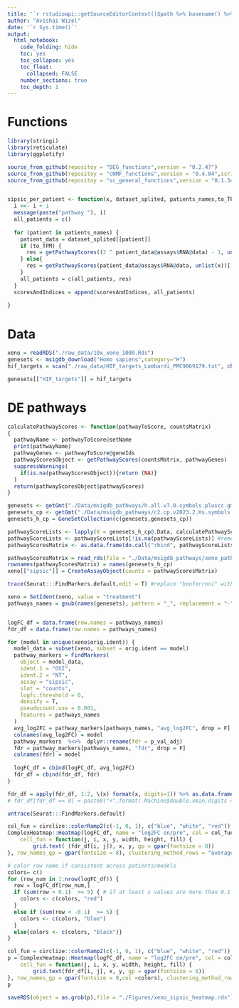 ```yaml
---
title: '`r rstudioapi::getSourceEditorContext()$path %>% basename() %>% gsub(pattern = "\\.Rmd",replacement = "")`' 
author: "Avishai Wizel"
date: '`r Sys.time()`'
output: 
  html_notebook: 
    code_folding: hide
    toc: yes
    toc_collapse: yes
    toc_float: 
      collapsed: FALSE
    number_sections: true
    toc_depth: 1
---
```


<style type="text/css">
.main-container {
  max-width: 85% !important;
  margin: auto;
}
</style>


# Functions

```r
library(stringi)
library(reticulate)
library(ggplotify)

source_from_github(repositoy = "DEG_functions",version = "0.2.47")
source_from_github(repositoy = "cNMF_functions",version = "0.4.04",script_name = "cnmf_functions_V3.R")
source_from_github(repositoy = "sc_general_functions",version = "0.1.34",script_name = "functions.R")


sipsic_per_patient <- function(x, dataset_splited, patients_names,to_TPM) {
  i <<- i + 1
  message(paste("pathway "), i)
  all_patients = c()
  
  for (patient in patients_names) {
    patient_data = dataset_splited[[patient]]
    if (to_TPM) {
      res = getPathwayScores((2 ^ patient_data@assays$RNA@data) - 1, unlist(x))[["pathwayScores"]]
    } else{
      res = getPathwayScores(patient_data@assays$RNA@data, unlist(x))[["pathwayScores"]]
    }
    all_patients = c(all_patients, res)
  }
  scoresAndIndices = append(scoresAndIndices, all_patients)
  
}

```

# Data


```r
xeno = readRDS("./raw_data/10x_xeno_1000.Rds")
genesets <- msigdb_download("Homo sapiens",category="H") 
hif_targets = scan("./raw_data/HIF_targets_Lombardi_PMC9869179.txt", character(), quote = "")

genesets[["HIF_targets"]] = hif_targets
```


# DE pathways

```r
calculatePathwayScores <- function(pathwayToScore, countsMatrix)
{
  pathwayName <- pathwayToScore@setName
  print(pathwayName)
  pathwayGenes <- pathwayToScore@geneIds
  pathwayScoresObject <- getPathwayScores(countsMatrix, pathwayGenes) 
  suppressWarnings(
    if(is.na(pathwayScoresObject)){return (NA)}
  )
  return(pathwayScoresObject$pathwayScores)
}
```

```r
genesets <- getGmt("./Data/msigdb_pathways/h.all.v7.0.symbols.pluscc.gmt")
genesets_cp <- getGmt("./Data/msigdb_pathways/c2.cp.v2023.2.Hs.symbols.gmt")
genesets_h_cp = GeneSetCollection(c(genesets,genesets_cp))
```

```r
pathwayScoreLists <- lapply(X = genesets_h_cp@.Data, calculatePathwayScores, xeno@assays$RNA@data%>% expm1())
pathwayScoreLists <- pathwayScoreLists[!is.na(pathwayScoreLists)] #remove NA pathways
pathwayScoresMatrix <- as.data.frame(do.call("rbind", pathwayScoreLists))
```

```r
pathwayScoresMatrix = read_rds(file = "./Data/msigdb_pathways/xeno_pathwayScoresMatrix.rds")
rownames(pathwayScoresMatrix) = names(genesets_h_cp)
xeno[["sipsic"]] = CreateAssayObject(counts = pathwayScoresMatrix)

```

```r
trace(Seurat:::FindMarkers.default,edit = T) #replace "bonferroni" with "fdr"

```

```r
xeno = SetIdent(xeno, value = "treatment")
pathways_names = gsub(names(genesets), pattern = "_", replacement = "-")


logFC_df = data.frame(row.names = pathways_names)
fdr_df = data.frame(row.names = pathways_names)

for (model in unique(xeno$orig.ident)) {
  model_data = subset(xeno, subset = orig.ident == model)
  pathway_markers = FindMarkers(
    object = model_data,
    ident.1 = "OSI",
    ident.2 = "NT",
    assay = "sipsic",
    slot = "counts",
    logfc.threshold = 0,
    densify = T,
    pseudocount.use = 0.001,
    features = pathways_names
  )
  avg_log2FC = pathway_markers[pathways_names, "avg_log2FC", drop = F]
  colnames(avg_log2FC) = model
  pathway_markers  %<>%  dplyr::rename(fdr = p_val_adj)
  fdr = pathway_markers[pathways_names, "fdr", drop = F]
  colnames(fdr) = model
  
  logFC_df = cbind(logFC_df, avg_log2FC)
  fdr_df = cbind(fdr_df, fdr)
}

fdr_df = apply(fdr_df, 1:2, \(x) format(x, digits=1)) %>% as.data.frame() #round p values 
# fdr_df[fdr_df == 0] = paste0("<",format(.Machine$double.xmin,digits = 1)) # replace p=0 with p<min float
```
```r
untrace(Seurat:::FindMarkers.default)

```

```r
col_fun = circlize::colorRamp2(c(-1, 0, 1), c("blue", "white", "red"))
ComplexHeatmap::Heatmap(logFC_df, name = "log2FC on/pre", col = col_fun,
    cell_fun = function(j, i, x, y, width, height, fill) {
        grid.text( (fdr_df[i, j]), x, y, gp = gpar(fontsize = 8))
}, row_names_gp = gpar(fontsize = 8), clustering_method_rows = "average", clustering_distance_rows = "euclidean")
```

```r
# color row name if consistent across patients/models
colors= c()
for (row_num in 1:nrow(logFC_df)) {
  row = logFC_df[row_num,]
  if (sum(row > 0.1)  >= 5) { # if at least x values are more than 0.1 FC
    colors <- c(colors, "red")
  }
  else if (sum(row < -0.1)  >= 5) {
    colors <- c(colors, "blue")
  }
  else{colors <- c(colors, "black")}
}

```

```r
col_fun = circlize::colorRamp2(c(-1, 0, 1), c("blue", "white", "red"))
p = ComplexHeatmap::Heatmap(logFC_df, name = "log2FC on/pre", col = col_fun,
    cell_fun = function(j, i, x, y, width, height, fill) {
        grid.text(fdr_df[i, j], x, y, gp = gpar(fontsize = 8))
}, row_names_gp = gpar(fontsize = 8,col =colors), clustering_method_rows = "average", clustering_distance_rows = "euclidean")
p
```

```r
saveRDS(object = as.grob(p),file = "./Figures/xeno_sipsic_heatmap.rds")
```
<script src="https://hypothes.is/embed.js" async></script>

